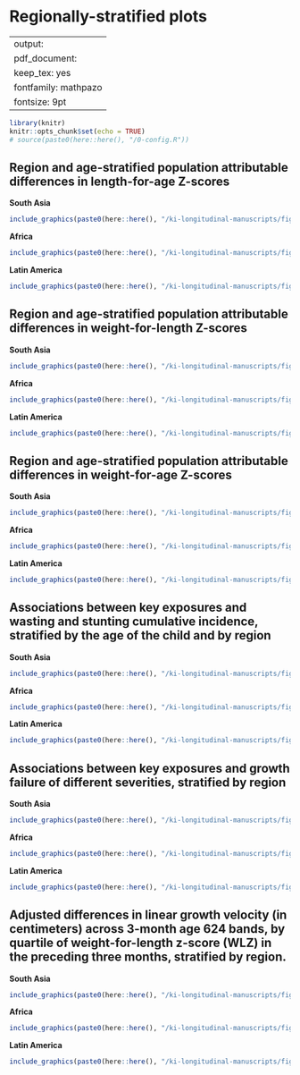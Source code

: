 # Regionally-stratified plots {#RegionStrat}

---
output:
  pdf_document:
    keep_tex: yes
fontfamily: mathpazo
fontsize: 9pt
---

\raggedright


```r
library(knitr)
knitr::opts_chunk$set(echo = TRUE)
# source(paste0(here::here(), "/0-config.R"))
```

## Region and age-stratified population attributable differences in length-for-age Z-scores 


**South Asia** 

```r
include_graphics(paste0(here::here(), "/ki-longitudinal-manuscripts/figures/manuscript-figure-composites/risk-factor/extended-data/fig-laz-PAR-strat-SA.png"))

```

**Africa** 

```r
include_graphics(paste0(here::here(), "/ki-longitudinal-manuscripts/figures/manuscript-figure-composites/risk-factor/extended-data/fig-laz-PAR-strat-Africa.png"))

```


**Latin America** 

```r
include_graphics(paste0(here::here(), "/ki-longitudinal-manuscripts/figures/manuscript-figure-composites/risk-factor/extended-data/fig-laz-PAR-strat-LA.png"))

```








## Region and age-stratified population attributable differences in weight-for-length Z-scores 


**South Asia** 

```r
include_graphics(paste0(here::here(), "/ki-longitudinal-manuscripts/figures/manuscript-figure-composites/risk-factor/extended-data/fig-wlz-PAR-strat-SA.png"))

```

**Africa** 

```r
include_graphics(paste0(here::here(), "/ki-longitudinal-manuscripts/figures/manuscript-figure-composites/risk-factor/extended-data/fig-wlz-PAR-strat-Africa.png"))

```


**Latin America** 

```r
include_graphics(paste0(here::here(), "/ki-longitudinal-manuscripts/figures/manuscript-figure-composites/risk-factor/extended-data/fig-wlz-PAR-strat-LA.png"))

```








## Region and age-stratified population attributable differences in weight-for-age Z-scores 


**South Asia** 

```r
include_graphics(paste0(here::here(), "/ki-longitudinal-manuscripts/figures/manuscript-figure-composites/risk-factor/extended-data/fig-waz-PAR-strat-SA.png"))

```

**Africa** 

```r
include_graphics(paste0(here::here(), "/ki-longitudinal-manuscripts/figures/manuscript-figure-composites/risk-factor/extended-data/fig-waz-PAR-strat-Africa.png"))

```


**Latin America** 

```r
include_graphics(paste0(here::here(), "/ki-longitudinal-manuscripts/figures/manuscript-figure-composites/risk-factor/extended-data/fig-waz-PAR-strat-LA.png"))

```




## Associations between key exposures and wasting and stunting cumulative incidence, stratified by the age of the child and by region



**South Asia** 

```r
include_graphics(paste0(here::here(), "/ki-longitudinal-manuscripts/figures/risk-factor/fig-age-strat-wast_SA.png"))

```

**Africa** 

```r
include_graphics(paste0(here::here(), "/ki-longitudinal-manuscripts/figures/risk-factor/fig-age-strat-wast_Africa.png"))

```


**Latin America** 

```r
include_graphics(paste0(here::here(), "/ki-longitudinal-manuscripts/figures/risk-factor/fig-age-strat-wast_LA.png"))

```




## Associations between key exposures and growth failure of different severities, stratified by region



**South Asia** 

```r
include_graphics(paste0(here::here(), "/ki-longitudinal-manuscripts/figures/risk-factor/fig-wast-perswast-comp-SA.png"))

```

**Africa** 

```r
include_graphics(paste0(here::here(), "/ki-longitudinal-manuscripts/figures/risk-factor/fig-wast-perswast-comp-Africa.png"))

```


**Latin America** 

```r
include_graphics(paste0(here::here(), "/ki-longitudinal-manuscripts/figures/risk-factor/fig-wast-perswast-comp-LA.png"))

```





## Adjusted differences in linear growth velocity (in centimeters) across 3-month age 624 bands, by quartile of weight-for-length z-score (WLZ) in the preceding three months, stratified by region.


**South Asia** 

```r
include_graphics(paste0(here::here(), "/ki-longitudinal-manuscripts/figures/risk-factor/fig-WLZ-quart-len-vel-SA.png"))

```

**Africa** 

```r
include_graphics(paste0(here::here(), "/ki-longitudinal-manuscripts/figures/risk-factor/fig-WLZ-quart-len-vel-Africa.png"))

```


**Latin America** 

```r
include_graphics(paste0(here::here(), "/ki-longitudinal-manuscripts/figures/risk-factor/fig-WLZ-quart-len-vel-LA.png"))

```

















